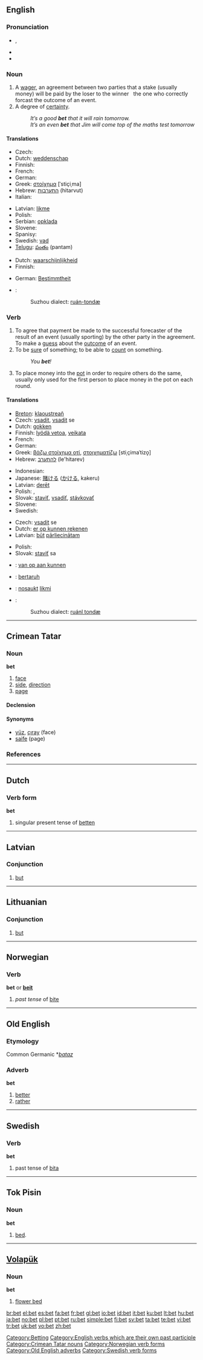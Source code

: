 {{also|BET}}
==English==

===Pronunciation===
* {{IPA|/ˈbεt/}}, {{SAMPA|/"bEt/}}
* {{audio|en-us-bet.ogg|Audio (US)}}
* {{rhymes|ɛt}}

===Noun===
{{en-noun}}

# A [[wager]], an agreement between two parties that a stake (usually money) will be paid by the loser to the winner &nbsp; the one who correctly forcast the outcome of an event.
# A degree of [[certainty]].
#: ''It’s a good '''bet''' that it will rain tomorrow.''
#: ''It’s an even '''bet''' that Jim will come top of the maths test tomorrow''

====Translations====
{{trans-top|a wager}}
* Czech: {{t-|cs|sázka|f}}
* Dutch: [[weddenschap]] {{f}}
* Finnish: {{t+|fi|veto}}
* French: {{t+|fr|pari}}
* German: {{t+|de|Wette|f}}
* Greek: [[στοίχημα]] [ˈstiçiˌma] {{n}}
* Hebrew: [[התערבות]] (hitarvut) {{f}}
* Italian: {{t+|it|scommessa|f}}
{{trans-mid}}
* Latvian: [[likme]] {{f}}
* Polish: {{t+|pl|zakład|m}}
* Serbian: [[opklada]] {{m}}
* Slovene: {{t-|sl|stava|f}}
* Spanisy: {{t|es|apuesta}}
* Swedish: [[vad#Noun|vad]] {{n}}
* [[Telugu]]: [[పంతం]] (pantam)
{{trans-bottom}}

{{trans-top|A degree of certainty}}
* Dutch: [[waarschijnlijkheid]] {{f}}
* Finnish: {{t+|fi|mahdollisuus}}
{{trans-mid}}
* German: [[Bestimmtheit]] {{f}}
{{trans-bottom}}

{{checktrans-top}}
* {{ttbc|Wu}}:
*: Suzhou dialect: [[ruán-tondæ]]
{{trans-bottom}}

===Verb===
{{en-verb|bets|betting|'''bet '''or''' [[betted]]'''}}

# To agree that payment be made to the successful forecaster of the result of an event (usually sporting) by the other party in the agreement. To make a [[guess]] about the [[outcome]] of an event.
# To be [[sure]] of something; to be able to [[count]] on something.
#: ''You '''bet'''!''
# {{poker}} To place money into the [[pot]] in order to require others do the same, usually only used for the first person to place money in the pot on each round.

====Translations====
{{trans-top|To make a guess about the outcome of an event}}
* [[Breton]]: [[klaoustreañ]]
* Czech: [[vsadit]], [[vsadit]] se
* Dutch: [[gokken]]
* Finnish: [[lyödä vetoa]], [[veikata]]
* French: {{t+|fr|parier}}
* German: {{t-|de|wetten}}
* Greek: [[βάζω στοίχημα οτί]], [[στοιχηματίζω]] [stiˌçimaˈtizo̞]
* Hebrew: [[להתערב]] (le'hitarev)
{{trans-mid}}
* Indonesian: {{t-|id|taruh|alt=mempertaruhkan|xs=Indonesian}}
* Japanese: [[賭ける]] ([[かける]], kakeru)
* Latvian: [[derēt]]
* Polish: {{t|pl|postawić}}, {{t|pl|zakładać się}}
* Slovak: [[staviť]], [[vsadiť]], [[stávkovať]]
* Slovene: {{t-|sl|staviti}}
* Swedish: {{t-|sv|slå vad}}
{{trans-bottom}}

{{trans-top|To be sure of something}}
* Czech: [[vsadit]] se
* Dutch: [[er op kunnen rekenen]]
* Latvian: [[būt]] [[pārliecināts|pārliecinātam]]
{{trans-mid}}
* Polish: {{t|pl|stawiać na}}
* Slovak: [[staviť]] sa
{{trans-bottom}}

{{checktrans-top}}
* {{ttbc|Dutch}}: [[van op aan kunnen]]
* {{ttbc|Indonesian}}: [[taruh|bertaruh]]
* {{ttbc|Latvian}}: [[nosaukt]] [[likme|likmi]]
* {{ttbc|Wu}}:
*: Suzhou dialect: [[ruánl tondæ]]
{{trans-bottom}}

[[Category:Betting]]
[[Category:English verbs which are their own past participle]]

----

==Crimean Tatar==

===Noun===
'''bet'''

# [[face]]
# [[side]], [[direction]]
# [[page]]

====Declension====
{{crh-latin-noun|niñ|ke|ni|te|ten}}

====Synonyms====
* [[yüz]], [[çıray]] (face)
* [[saife]] (page)

===References===
{{R:Useinov-Mireev 2002}}

[[Category:Crimean Tatar nouns]]

----

==Dutch==

===Verb form===
'''bet'''

# singular present tense of [[betten]]

----

==Latvian==

===Conjunction===
{{infl|lv|conjunction}}

# [[but]]

----

==Lithuanian==

===Conjunction===
{{infl|lt|conjunction}}

# [[but]]

----

==Norwegian==

===Verb===
'''bet''' or '''[[beit]]'''

# ''past tense'' of [[bite#Norwegian|bite]]

[[Category:Norwegian verb forms]]

----

==Old English==

===Etymology===
Common Germanic *''[[bataz]]''

===Adverb===
'''bet'''

# [[better]]
# [[rather]]

[[Category:Old English adverbs]]

----

==Swedish==

===Verb===
'''bet'''

# past tense of [[bita]]

[[Category:Swedish verb forms]]

----

==Tok Pisin==

===Noun===
'''bet'''

# [[bed]].

----

==[[Volapük]]==

===Noun===
'''bet'''

# [[flower bed]]

[[br:bet]]
[[el:bet]]
[[es:bet]]
[[fa:bet]]
[[fr:bet]]
[[gl:bet]]
[[io:bet]]
[[id:bet]]
[[it:bet]]
[[ku:bet]]
[[lt:bet]]
[[hu:bet]]
[[ja:bet]]
[[no:bet]]
[[pl:bet]]
[[pt:bet]]
[[ru:bet]]
[[simple:bet]]
[[fi:bet]]
[[sv:bet]]
[[ta:bet]]
[[te:bet]]
[[vi:bet]]
[[tr:bet]]
[[uk:bet]]
[[vo:bet]]
[[zh:bet]]